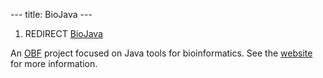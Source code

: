 ---
title: BioJava
---

#REDIRECT [http://www.biojava.org BioJava]
An [[OBF]] project focused on Java tools for bioinformatics.  See the [http://www.biojava.org website] for more information.